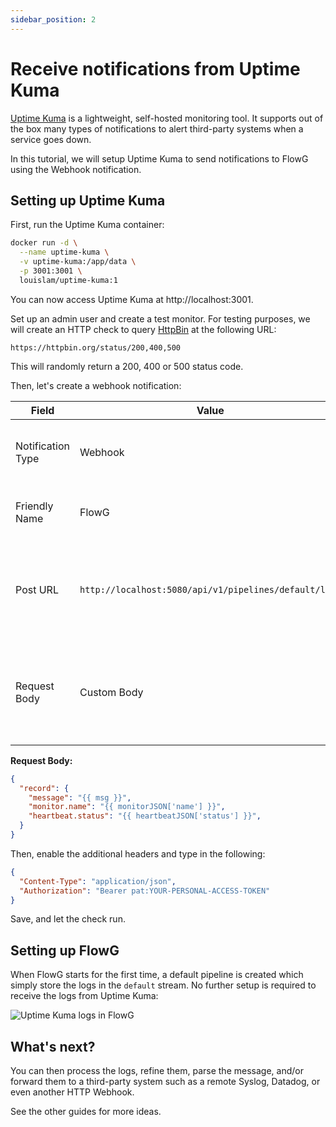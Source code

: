 ```yaml
---
sidebar_position: 2
---
```


# Receive notifications from Uptime Kuma

[Uptime Kuma](https://uptime.kuma.pet/) is a lightweight, self-hosted
monitoring tool. It supports out of the box many types of notifications to alert
third-party systems when a service goes down.

In this tutorial, we will setup Uptime Kuma to send notifications to FlowG using
the Webhook notification.

## Setting up Uptime Kuma

First, run the Uptime Kuma container:

```bash
docker run -d \
  --name uptime-kuma \
  -v uptime-kuma:/app/data \
  -p 3001:3001 \
  louislam/uptime-kuma:1
```

You can now access Uptime Kuma at http://localhost:3001.

Set up an admin user and create a test monitor. For testing purposes, we will
create an HTTP check to query [HttpBin](https://httpbin.org/) at the following
URL:

```
https://httpbin.org/status/200,400,500
```

This will randomly return a 200, 400 or 500 status code.

Then, let's create a webhook notification:

| Field | Value | Comment |
| --- | --- | --- |
| Notification Type | Webhook | We will send the notification directly on a pipeline |
| Friendly Name | FlowG | You can use any value you want |
| Post URL | `http://localhost:5080/api/v1/pipelines/default/logs` | Adjust this URL to send the logs to the desired pipeline, here `default` |
| Request Body | Custom Body | In order to build the request body the FlowG pipeline endpoint expects |

**Request Body:**

```json
{
  "record": {
    "message": "{{ msg }}",
    "monitor.name": "{{ monitorJSON['name'] }}",
    "heartbeat.status": "{{ heartbeatJSON['status'] }}",
  }
}
```

Then, enable the additional headers and type in the following:

```json
{
  "Content-Type": "application/json",
  "Authorization": "Bearer pat:YOUR-PERSONAL-ACCESS-TOKEN"
}
```

Save, and let the check run.

## Setting up FlowG


When FlowG starts for the first time, a default pipeline is created which simply
store the logs in the `default` stream. No further setup is required to receive
the logs from Uptime Kuma:

<div style={{ textAlign: 'center' }} class="with-zoom">
  <img src={UptimeKumaLogsUrl} alt="Uptime Kuma logs in FlowG" />
</div>

## What's next?

You can then process the logs, refine them, parse the message, and/or forward
them to a third-party system such as a remote Syslog, Datadog, or even another
HTTP Webhook.

See the other guides for more ideas.
